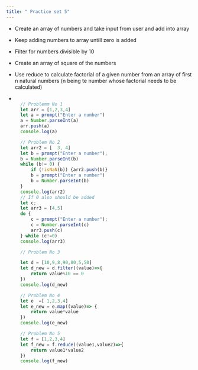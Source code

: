 ```yaml
---
title: " Practice set 5"
---
```


- Create an array of numbers and take input from user and add into array
- Keep adding numbers to array untill zero is added
- Filter for numbers divisible by 10
- Create an array of square of the numbers
- Use reduce to calculate factorial of a given number from an array of first n natural numbers (n being te number whose factorial needs to be calculated)

- ```js

    // Problemm No 1
    let arr = [1,2,3,4]
    let a = prompt("Enter a number")
    a = Number.parseInt(a)
    arr.push(a)
    console.log(a)

    // Problem No 2
    let arr2 = [  3, 4]
    let b = prompt("Enter a number");
    b = Number.parseInt(b)
    while (b!= 0) {
        if (!isNaN(b)) {arr2.push(b)}
        b = prompt("Enter a number")
        b = Number.parseInt(b)
    }
    console.log(arr2)
    // If 0 also should be added
    let c;
    let arr3 = [4,5]
    do {
        c = prompt("Enter a number");
        c = Number.parseInt(c)
        arr3.push(c)
    } while (c!=0)
    console.log(arr3)

    // Problem No 3

    let d = [10,9,8,90,80,5,50]
    let d_new = d.filter((value)=>{
        return value%10 == 0
    })
    console.log(d_new)

    // Problem No 4
    let e  =[ 1,2,3,4]
    let e_new = e.map((value)=> {
        return value*value
    })
    console.log(e_new)

    // Problem No 5
    let f = [1,2,3,4]
    let f_new = f.reduce((value1,value2)=>{
        return value1*value2
    })
    console.log(f_new)
    ```
